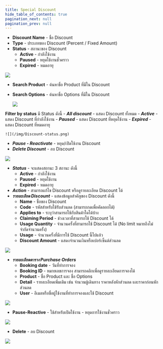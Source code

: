 ```yaml
---
title: Special Discount
hide_table_of_contents: true
pagination_next: null
pagination_prev: null
---
```


<Tabs>
<TabItem value="details" label="Details" default>

- **Discount Name** - ชื่อ Discount
- **Type** - ประเภทของ Discount (Percent / Fixed Amount)
- **Status** - สถานะของ Discount
    - **Active** - กำลังใช้งาน
    - **Paused** - หยุดใช้งานชั่วคราว
    - **Expired** - หมดอายุ

![](/img/Manage-discount.png)

</TabItem>
<TabItem value="filter" label="Filter">

<Tabs>
<TabItem value="Search Discount" label="Search Discount" default>

- **Search Product** - ค้นหาชื่อ Product ที่มีใน Discount
- **Search Options** - ค้นหาชื่อ Options ที่มีใน Discount 

    ![](/img/Search_discount.png)

</TabItem>
<TabItem value="Filter by status" label="Filter by status">

**Filter by status** มี Status ดังนี้
    - ***All discount*** - แสดง Discount ทั้งหมด
    - ***Active*** - แสดง Discount ที่กำลังใช้งาน
    - ***Paused*** - แสดง Discount ที่หยุดใช้งาน
    - ***Expired*** - แสดง Discount ที่หมดอายุ

    ![](/img/Discount-status.png)

</TabItem>
</Tabs>

</TabItem>
<TabItem value="action" label="Action">

<Tabs>
<TabItem value="View" label="View" default>

<Tabs>
<TabItem value="Manage Discount" label="Manage Discount" default>

- ***Pause - Reactivate*** - หยุด/เปิดใช้งาน Discount
- ***Delete Discount*** - ลบ Discount

![](/img/Manage_discount.png)

</TabItem>
<TabItem value="Discount" label="Discount">

- ***Status*** - จะแสดงสถานะ 3 สถานะ ดังนี้
    - **Active** - กำลังใช้งาน
    - **Paused** - หยุดใช้งาน
    - **Expired** - หมดอายุ
- ***Action*** - สามารถแก้ไข Discount หรือดูรายละเอียด Discount ได้
- ***รายละเอียด Discount*** - แสดงข้อมูลสำคัญของ Discount ดังนี้
    - **Name** - ชื่อของ Discount
    - **Code** - รหัสสำหรับใช้รับส่วนลด (สามารถกดเพื่อคัดลอกได้)
    - **Applies to** - ระบุว่าสามารถใช้กับสินค้าใดได้บ้าง
    - **Claiming Period** - ช่วงเวลาที่สามารถใช้ Discount ได้
    - **Usage Quantity** - จำนวนครั้งที่สามารถใช้ Discount ได้ (No limit หมายถึงไม่จำกัดจำนวนครั้ง)
    - **Usage** - จำนวนครั้งที่มีการใช้ Discount นี้ไปแล้ว
    - **Discount Amount** - แสดงจำนวนเงินหรือเปอร์เซ็นต์ส่วนลด

![](/img/Discount-status.png)

</TabItem>
<TabItem value="Purchase Orders" label="Purchase Order">

- ***รายละเอียดตาราง Purchase Orders***
    - **Booking date** - วันที่ทำการจอง
    - **Booking ID** - หมายเลขการจอง สามารถคลิกเพื่อดูรายละเอียดการจองได้
    - **Product** - ชื่อ Product และ ชื่อ Options
    - **Detail** - รายละเอียดเพิ่มเติม เช่น จำนวนผู้เดินทาง ราคาหลังหักส่วนลด และราคาก่อนหักส่วนลด
    - **User** - อีเมลหรือชื่อผู้ใช้งานที่ทำการจองและใช้ Discount

![](/img/Purchase_Order.png)

</TabItem>
</Tabs>
</TabItem>
<TabItem value="active-reactive" label="Pause-Reactive">

- **Pause-Reactive** - ใช้สำหรับเปิดใช้งาน - หยุดการใช้งานชั่วคราว

![](/img/Discount_Active-reac.png)

</TabItem>
<TabItem value="Deleted" label="Delete">

- **Delete** - ลบ Discount

![](/img/Discount_Delete.png)

</TabItem>
</Tabs>

</TabItem>
</Tabs>